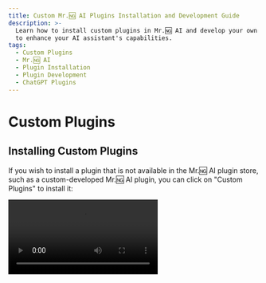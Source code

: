 ```yaml
---
title: Custom Mr.🆖 AI Plugins Installation and Development Guide
description: >-
  Learn how to install custom plugins in Mr.🆖 AI and develop your own plugins
  to enhance your AI assistant's capabilities.
tags:
  - Custom Plugins
  - Mr.🆖 AI
  - Plugin Installation
  - Plugin Development
  - ChatGPT Plugins
---
```


# Custom Plugins

## Installing Custom Plugins

If you wish to install a plugin that is not available in the Mr.🆖 AI plugin store, such as a custom-developed Mr.🆖 AI plugin, you can click on "Custom Plugins" to install it:

<Video src="https://github.com/lobehub/lobe-chat/assets/28616219/034a328c-8465-4499-8f93-fdcdb03343cd" />

In addition, Mr.🆖 AI's plugin mechanism is compatible with ChatGPT plugins, so you can easily install corresponding ChatGPT plugins.

If you want to try installing custom plugins on your own, you can use the following links to try:

- `Custom Lobe Plugin` Mock Credit Card: [https://lobe-plugin-mock-credit-card.vercel.app/manifest.json](https://lobe-plugin-mock-credit-card.vercel.app/manifest.json)
- `ChatGPT Plugin` Access Links: [https://www.accesslinks.ai/.well-known/ai-plugin.json](https://www.accesslinks.ai/.well-known/ai-plugin.json)

<Cards rows={2}>
  <Image alt="Installing Custom Plugins S1" height={472} src="https://github.com/lobehub/lobe-chat/assets/28616219/bb9cd00f-b20c-4d7b-9c60-b921d350e319" />

  <Image alt="Installing Custom Plugins S2" height={472} src="https://github.com/lobehub/lobe-chat/assets/28616219/bdeb678e-6502-4667-86b1-504221ee7ded" />
</Cards>

## Developing Custom Plugins

If you wish to develop a Mr.🆖 AI plugin on your own, feel free to refer to the [Plugin Development Guide](/docs/usage/plugins/development) to expand the possibilities of your AI assistant!
